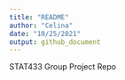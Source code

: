 ```yaml
---
title: "README"
author: "Celina"
date: "10/25/2021"
output: github_document
---
```


STAT433 Group Project Repo